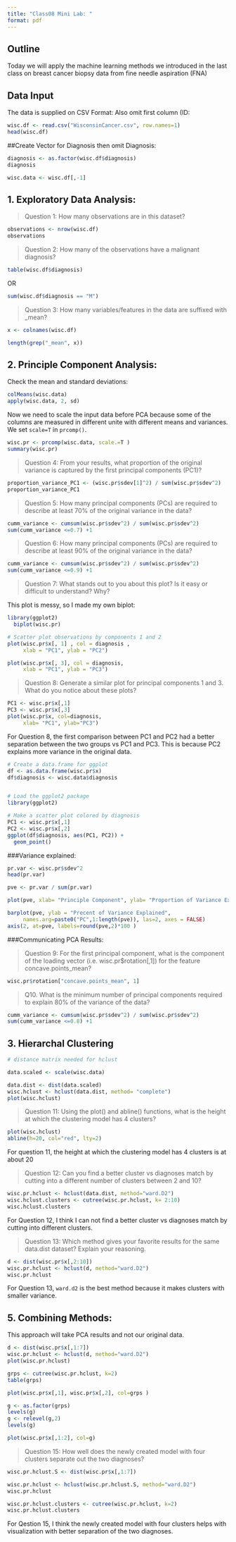 ```yaml
---
title: "Class08 Mini Lab: "
format: pdf
---
```



## Outline 
Today we will apply the machine learning methods we introduced in the last class on breast cancer biopsy data from fine needle aspiration (FNA)

## Data Input
The data is supplied on CSV Format: 
Also omit first column (ID: 

```r
wisc.df <- read.csv("WisconsinCancer.csv", row.names=1)
head(wisc.df)
```


##Create Vector for Diagnosis then omit Diagnosis: 
```r
diagnosis <- as.factor(wisc.df$diagnosis)
diagnosis
```

```r
wisc.data <- wisc.df[,-1]
```


## 1. Exploratory Data Analysis: 
> Question 1: How many observations are in this dataset?

```r
observations <- nrow(wisc.df)
observations
```

> Question 2: How many of the observations have a malignant diagnosis?

```r
table(wisc.df$diagnosis)
```
OR 

```r
sum(wisc.df$diagnosis == "M")
```

> Question 3: How many variables/features in the data are suffixed with _mean?

```r
x <- colnames(wisc.df)

length(grep("_mean", x))
```

## 2. Principle Component Analysis: 
Check the mean and standard deviations: 

```r
colMeans(wisc.data)
apply(wisc.data, 2, sd)
```

Now we need to scale the input data before PCA because some of the columns are measured in different unite with different means and variances. We set `scale=T` in `prcomp()`. 

```r
wisc.pr <- prcomp(wisc.data, scale.=T )
summary(wisc.pr)
```


> Question 4: From your results, what proportion of the original variance is captured by the first principal components (PC1)?

```r
proportion_variance_PC1 <- (wisc.pr$sdev[1]^2) / sum(wisc.pr$sdev^2)
proportion_variance_PC1
```


> Question 5: How many principal components (PCs) are required to describe at least 70% of the original variance in the data?

```r
cumm_variance <- cumsum(wisc.pr$sdev^2) / sum(wisc.pr$sdev^2) 
sum(cumm_variance <=0.7) +1 

```

> Question 6: How many principal components (PCs) are required to describe at least 90% of the original variance in the data?

```r
cumm_variance <- cumsum(wisc.pr$sdev^2) / sum(wisc.pr$sdev^2) 
sum(cumm_variance <=0.9) +1 
```

> Question 7: What stands out to you about this plot? Is it easy or difficult to understand? Why?

This plot is messy, so I made my own biplot: 

```r
library(ggplot2)
  biplot(wisc.pr)
```

```r
# Scatter plot observations by components 1 and 2
plot(wisc.pr$x[, 1] , col = diagnosis , 
     xlab = "PC1", ylab = "PC2")
```


```r
plot(wisc.pr$x[, 3], col = diagnosis, 
     xlab = "PC1", ylab = "PC3")
```

> Question 8: Generate a similar plot for principal components 1 and 3. What do you notice about these plots?

```r
PC1 <- wisc.pr$x[,1]
PC3 <- wisc.pr$x[,3]
plot(wisc.pr$x, col=diagnosis, 
     xlab= "PC1", ylab="PC3")
```

For Question 8, the first comparison between PC1 and PC2 had a better separation between the two groups vs PC1 and PC3. This is because PC2 explains more variance in the original data.

```r
# Create a data.frame for ggplot
df <- as.data.frame(wisc.pr$x)
df$diagnosis <- wisc.data$diagnosis


# Load the ggplot2 package
library(ggplot2)

# Make a scatter plot colored by diagnosis
PC1 <- wisc.pr$x[,1]
PC2 <- wisc.pr$x[,2]
ggplot(df$diagnosis, aes(PC1, PC2)) + 
  geom_point()
```



###Variance explained: 
```r
pr.var <- wisc.pr$sdev^2
head(pr.var)
```

```r
pve <- pr.var / sum(pr.var)

plot(pve, xlab= "Principle Component", ylab= "Proportion of Variance Explained", ylim= c(0,1), type = "o")
```

```r
barplot(pve, ylab = "Precent of Variance Explained",
     names.arg=paste0("PC",1:length(pve)), las=2, axes = FALSE)
axis(2, at=pve, labels=round(pve,2)*100 )
```

###Communicating PCA Results: 

> Question 9: For the first principal component, what is the component of the loading vector (i.e. wisc.pr$rotation[,1]) for the feature concave.points_mean?

```r
wisc.pr$rotation["concave.points_mean", 1]
```

> Q10. What is the minimum number of principal components required to explain 80% of the variance of the data?

```r
cumm_variance <- cumsum(wisc.pr$sdev^2) / sum(wisc.pr$sdev^2) 
sum(cumm_variance <=0.8) +1
```


## 3. Hierarchal Clustering 

```r
# distance matrix needed for hclust

data.scaled <- scale(wisc.data)

data.dist <- dist(data.scaled)
wisc.hclust <- hclust(data.dist, method= "complete")
plot(wisc.hclust)
```

> Question 11: Using the plot() and abline() functions, what is the height at which the clustering model has 4 clusters?

```r
plot(wisc.hclust)
abline(h=20, col="red", lty=2)
```
For question 11, the height at which the clustering model has 4 clusters is at about 20 

> Question 12: Can you find a better cluster vs diagnoses match by cutting into a different number of clusters between 2 and 10?

```r
wisc.pr.hclust <- hclust(data.dist, method="ward.D2")
wisc.hclust.clusters <- cutree(wisc.pr.hclust, k= 2:10)
wisc.hclust.clusters

```
For Question 12, I think I can not find a better cluster vs diagnoses match by cutting into different clusters.

> Question 13: Which method gives your favorite results for the same data.dist dataset? Explain your reasoning.

```r
d <- dist(wisc.pr$x[,2:10])
wisc.pr.hclust <- hclust(d, method="ward.D2")
wisc.pr.hclust
```

For Question 13, `ward.d2` is the best method because it makes clusters with smaller variance. 

## 5. Combining Methods: 

This approach will take PCA results and not our original data. 

```r
d <- dist(wisc.pr$x[,1:7])
wisc.pr.hclust <- hclust(d, method="ward.D2")
plot(wisc.pr.hclust)
```

```r
grps <- cutree(wisc.pr.hclust, k=2)
table(grps) 
```
```r
plot(wisc.pr$x[,1], wisc.pr$x[,2], col=grps )
```



```r
g <- as.factor(grps)
levels(g)
g <- relevel(g,2)
levels(g)
```

```r
plot(wisc.pr$x[,1:2], col=g)
```

> Question 15: How well does the newly created model with four clusters separate out the two diagnoses?

```r
wisc.pr.hclust.S <- dist(wisc.pr$x[,1:7])

wisc.pr.hclust <- hclust(wisc.pr.hclust.S, method="ward.D2")
wisc.pr.hclust
```

```r
wisc.pr.hclust.clusters <- cutree(wisc.pr.hclust, k=2)
wisc.pr.hclust.clusters
```

For Qestion 15, I think the newly created model with four clusters helps with visualization with better separation of the two diagnoses. 